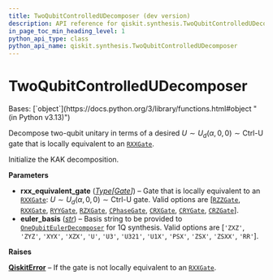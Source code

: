```yaml
---
title: TwoQubitControlledUDecomposer (dev version)
description: API reference for qiskit.synthesis.TwoQubitControlledUDecomposer in the dev version of qiskit
in_page_toc_min_heading_level: 1
python_api_type: class
python_api_name: qiskit.synthesis.TwoQubitControlledUDecomposer
---
```


# TwoQubitControlledUDecomposer

<Class id="qiskit.synthesis.TwoQubitControlledUDecomposer" isDedicatedPage={true} github="https://github.com/Qiskit/qiskit/tree/stable/2.2/qiskit/synthesis/two_qubit/two_qubit_decompose.py#L268-L317" signature="qiskit.synthesis.TwoQubitControlledUDecomposer(rxx_equivalent_gate, euler_basis='ZXZ')" modifiers="class">
  Bases: [`object`](https://docs.python.org/3/library/functions.html#object "(in Python v3.13)")

  Decompose two-qubit unitary in terms of a desired $U \sim U_d(\alpha, 0, 0) \sim \text{Ctrl-U}$ gate that is locally equivalent to an [`RXXGate`](qiskit.circuit.library.RXXGate "qiskit.circuit.library.RXXGate").

  Initialize the KAK decomposition.

  **Parameters**

  *   **rxx\_equivalent\_gate** ([*Type*](circuit_classical#qiskit.circuit.classical.types.Type "qiskit.circuit.classical.types.Type")*\[*[*Gate*](qiskit.circuit.Gate "qiskit.circuit.Gate")*]*) – Gate that is locally equivalent to an [`RXXGate`](qiskit.circuit.library.RXXGate "qiskit.circuit.library.RXXGate"): $U \sim U_d(\alpha, 0, 0) \sim \text{Ctrl-U}$ gate. Valid options are \[[`RZZGate`](qiskit.circuit.library.RZZGate "qiskit.circuit.library.RZZGate"), [`RXXGate`](qiskit.circuit.library.RXXGate "qiskit.circuit.library.RXXGate"), [`RYYGate`](qiskit.circuit.library.RYYGate "qiskit.circuit.library.RYYGate"), [`RZXGate`](qiskit.circuit.library.RZXGate "qiskit.circuit.library.RZXGate"), [`CPhaseGate`](qiskit.circuit.library.CPhaseGate "qiskit.circuit.library.CPhaseGate"), [`CRXGate`](qiskit.circuit.library.CRXGate "qiskit.circuit.library.CRXGate"), [`CRYGate`](qiskit.circuit.library.CRYGate "qiskit.circuit.library.CRYGate"), [`CRZGate`](qiskit.circuit.library.CRZGate "qiskit.circuit.library.CRZGate")].
  *   **euler\_basis** ([*str*](https://docs.python.org/3/library/stdtypes.html#str "(in Python v3.13)")) – Basis string to be provided to [`OneQubitEulerDecomposer`](qiskit.synthesis.OneQubitEulerDecomposer "qiskit.synthesis.OneQubitEulerDecomposer") for 1Q synthesis. Valid options are \[`'ZXZ'`, `'ZYZ'`, `'XYX'`, `'XZX'`, `'U'`, `'U3'`, `'U321'`, `'U1X'`, `'PSX'`, `'ZSX'`, `'ZSXX'`, `'RR'`].

  **Raises**

  [**QiskitError**](exceptions#qiskit.exceptions.QiskitError "qiskit.exceptions.QiskitError") – If the gate is not locally equivalent to an [`RXXGate`](qiskit.circuit.library.RXXGate "qiskit.circuit.library.RXXGate").
</Class>

